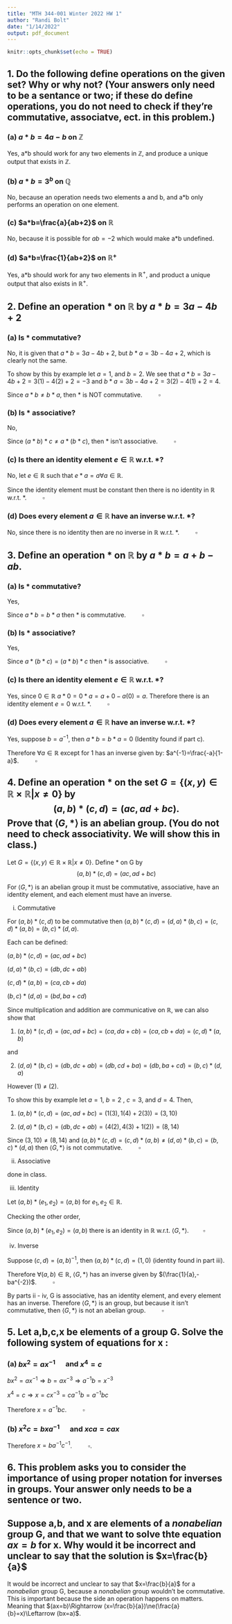 ```yaml
---
title: "MTH 344-001 Winter 2022 HW 1"
author: "Randi Bolt"
date: "1/14/2022"
output: pdf_document
---
```


```r
knitr::opts_chunk$set(echo = TRUE)
```

## 1. Do the following define operations on the given set? Why or why not? (Your answers only need to be a sentance or two; if these do define operations, you do not need to check if they're commutative, associatve, ect. in this problem.)

### (a) $a*b=4a-b$ on $\mathbb{Z}$

Yes, a*b should work for any two elements in $\mathbb{Z}$, and produce a unique output that exists in $\mathbb{Z}$. 

### (b) $a*b=3^b$ on $\mathbb{Q}$

No, because an operation needs two elements a and b, and a*b only performs an operation on one element. 

### (c) $a*b=\frac{a}{ab+2}$ on $\mathbb{R}$

No, because it is possible for $ab=-2$ which would make a*b undefined. 

### (d) $a*b=\frac{1}{ab+2}$ on $\mathbb{R}^+$

Yes, a*b should work for any two elements in $\mathbb{R}^+$, and product a unique output that also exists in $\mathbb{R}^+$. 

## 2. Define an operation * on $\mathbb{R}$ by $a*b=3a-4b+2$

### (a) Is * commutative?

No, it is given that $a*b=3a-4b+2$, but $b*a=3b-4a+2$, which is clearly not the same. 

To show by this by example let $a=1$, and $b=2$. We see that $a*b=3a-4b+2=3(1)-4(2)+2=-3$ and $b*a=3b-4a+2=3(2)-4(1)+2=4$. 

Since $a*b\ne b*a$, then * is NOT commutative. $\quad\quad\square$

### (b) Is * associative?

No, 

\begin{equation}
\label{1b}
\begin{split}
(a*b)*c &= (3a-4b+2)*c\\
&= 3(3a-4b+2)-4c+2\\
&= 9a-12b+6-4c+2\\
&= 9a-12b-4c+8
\end{split}
\end{equation}

\begin{equation}
\label{1b-2}
\begin{split}
a*(b*c) &= a*(3b-4c+2)\\
&= 3a-4(3b-4c+2)+2\\
&= 3a-12b+16c-8+2\\
&= 3a-12b+16c-6
\end{split}
\end{equation}

Since $(a*b)*c\ne a*(b*c)$, then * isn't associative. $\quad\quad\square$

### (c) Is there an identity element $e\in \mathbb{R}$ w.r.t. *?

No, let $e\in\mathbb{R}$ such that $e*a=a\forall a\in\mathbb{R}$.

\begin{equation}
\label{1c}
\begin{split}
e*a=a\Rightarrow 3a-4e+2 &= a \\
&\Rightarrow 4e = 2a+2\\
&\Rightarrow e = \frac{1}{4}(2a+2)= \frac{1}{2}a+\frac{1}{2}
\end{split}
\end{equation}

Since the identity element must be constant then there is no identity in $\mathbb{R}$ w.r.t. *. $\quad\quad\square$

### (d) Does every element $a\in\mathbb{R}$ have an inverse w.r.t. *?

No, since there is no identity then are no inverse in $\mathbb{R}$ w.r.t. *. $\quad\quad \square$

## 3. Define an operation * on $\mathbb{R}$ by $a*b=a+b-ab$. 

### (a) Is * commutative?

Yes, 

\begin{equation}
\label{3a}
\begin{split}
a*b &= a+b-ab\\
&= b+a-ab\quad\text{ since + is commutative}\\
&= b+a-ba\quad\text{since }\cdot\text{ is commutative}\\
&= b*a
\end{split}
\end{equation}

Since $a*b=b*a$ then * is commutative. $\quad\quad\square$

### (b) Is * associative?

Yes, 

\begin{equation}
\label{3b}
\begin{split}
a*(b*c) &= a*(b+c-bc)\\
&= a+(b+c-bc)-a(b+c-bc)\\
&= a+b+c-ab-ac-bc+abc
\end{split}
\end{equation}

\begin{equation}
\label{3b2}
\begin{split}
(a*b)*c &= (a+b-ab)*c\\
&= (a+b-ab)+c-c(a+b-ab)\\
&= a+b-ab+c-ca+cb-abc\\
&= a+b+c-ab-ac-bc+abc
\end{split}
\end{equation}

Since $a*(b*c)=(a*b)*c$ then * is associative. $\quad\quad\square$

### (c) Is there an identity element $e\in \mathbb{R}$ w.r.t. *?

Yes, since $0\in\mathbb{R}$ $a*0=0*a=a+0-a(0)=a$. Therefore there is an identity element $e=0$ w.r.t. *. $\quad\quad\square$

### (d) Does every element $a\in\mathbb{R}$ have an inverse w.r.t. *?

Yes, suppose $b=a^{-1}$, then $a*b=b*a=0$ (Identity found if part c). 

\begin{equation}
\label{3d}
\begin{split}
a*b=0 &\Rightarrow a+b-ab=0\\
&\Rightarrow b(1-a)=-a\\
&\Rightarrow b=\frac{-a}{1-a}
\end{split}
\end{equation}

Therefore $\forall a\in\mathbb{R}$ except for 1 has an inverse given by: $a^{-1}=\frac{-a}{1-a}$. $\quad\quad\square$

## 4. Define an operation * on the set $G=\{(x,y)\in\mathbb{R}\times\mathbb{R}|x\ne 0\}$ by $$(a,b)*(c,d)=(ac,ad+bc).$$ Prove that $\langle G,*\rangle$ is an abelian group. (You do not need to check associativity. We will show this in class.)

Let $G=\{(x,y)\in\mathbb{R}\times\mathbb{R}|x\ne0\}$. Define * on G by $$(a,b)*(c,d)=(ac,ad+bc)$$

For $\langle G,*\rangle$ is an abelian group it must be commutative, associative, have an identity element, and each element must have an inverse.

(i) Commutative 

For $(a,b)*(c,d)$ to be commutative then $(a,b)*(c,d)=(d,a)*(b,c)=(c,d)*(a,b)=(b,c)*(d,a)$. 

Each can be defined: 

$(a,b)*(c,d)=(ac,ad+bc)$

$(d,a)*(b,c)=(db,dc+ab)$

$(c,d)*(a,b)=(ca,cb+da)$

$(b,c)*(d,a)=(bd,ba+cd)$

Since multiplication and addition are communicative on $\mathbb{R}$, we can also show that 

(1) $(a,b)*(c,d)=(ac,ad+bc)=(ca,da+cb)=(ca,cb+da)=(c,d)*(a,b)$

and 

(2) $(d,a)*(b,c)=(db,dc+ab)=(db,cd+ba)=(db,ba+cd)=(b,c)*(d,a)$

However (1) $\ne$ (2).

To show this by example let $a=1$, $b=2$ , $c=3$, and $d=4$. Then, 

(1) $(a,b)*(c,d)=(ac,ad+bc)=(1(3),1(4)+2(3))=(3,10)$

(2) $(d,a)*(b,c)=(db,dc+ab)=(4(2),4(3)+1(2))=(8,14)$

Since $(3,10)\ne (8,14)$ and $(a,b)*(c,d)=(c,d)*(a,b)\ne (d,a)*(b,c)=(b,c)*(d,a)$ then $\langle G,*\rangle$ is not commutative. $\quad\quad\square$

(ii) Associative 

done in class. 

(iii) Identity 

Let $(a,b)*(e_1,e_2)=(a,b)$ for $e_1,e_2\in\mathbb{R}$.

\begin{equation}
\label{4iii1}
\begin{split}
(a,b)*(e_1,e_2)=(a,b)&\Rightarrow (ae_1,ae_2+be_1)=(a,b) \\
&\Rightarrow (e_1,e_2)=(1,0)
\end{split}
\end{equation}

Checking the other order,

\begin{equation}
\label{4iii2}
\begin{split}
(e_1,e_2)*(a,b)=(1,0)*(a,b) &= (1a,1b+a0) \\
&= (a,b)
\end{split}
\end{equation}

Since $(a,b)*(e_1,e_2)=(a,b)$ there is an identity in $\mathbb{R}$ w.r.t. $\langle G,*\rangle$.$\quad\quad\square$

(iv) Inverse 

Suppose $(c,d)=(a,b)^{-1}$, then $(a,b)*(c,d)=(1,0)$ (identity found in part iii). 

\begin{equation}
\label{4iv}
\begin{split}
(a,b)*(c,d)=(1,0)&\Rightarrow(ac,ad+bc)=(1,0) \\
&\Rightarrow (c,ad)=(\frac{1}{a},-bc)\\
&\Rightarrow (c,a^{-1}ad)=(\frac{1}{a},a^{-1}(-b)c)\\
&\Rightarrow (c,d)=(\frac{1}{a},-ba^{-1}c)\\
&\Rightarrow (c,d)=(\frac{1}{a},-ba^{-1}a^{-1})\\
&\Rightarrow (a,b)^{-1}=(\frac{1}{a},-ba^{-2})
\end{split}
\end{equation}

Therefore $\forall (a,b)\in\mathbb{R}$, $\langle G,*\rangle$ has an inverse given by $(\frac{1}{a},-ba^{-2})$. $\quad\quad\square$

By parts ii - iv, G is associative, has an identity element, and every element has an inverse. Therefore $\langle G,*\rangle$ is an group, but because it isn't commutative, then $\langle G,*\rangle$ is not an abelian group. $\quad\quad\square$

## 5. Let a,b,c,x be elements of a group G. Solve the following system of equations for x : 

### (a) $bx^2=ax^{-1}\quad$ and $x^4=c$

$bx^2=ax^{-1}\Rightarrow b=ax^{-3}\Rightarrow a^{-1}b=x^{-3}$

$x^4=c\Rightarrow x=cx^{-3}=ca^{-1}b=a^{-1}bc$

Therefore $x=a^{-1}bc$. $\quad\quad\square$

### (b) $x^2c=bxa^{-1}\quad$ and $xca=cax$

\begin{equation}
\label{5b}
\begin{split}
x^2c &= bxa^{-1}\\
\Rightarrow xxc &= bxa^{-1}\\
\Rightarrow xxca &= bxa^{-1}a\\
\Rightarrow x(xca) &= bx(a^{-1}a)\\
\Rightarrow x(cax) &= bx(e)\\
\Rightarrow xcaxx^{-1} &= bxx^{-1}\\
\Rightarrow xca(xx^{-1}) &= b(xx^{-1})\\
\Rightarrow xca(e) &= b(e)\\
\Rightarrow xc(aa^{-1}) &=ba^{-1}\\
\Rightarrow x(cc^{-1}) &= ba^{-1}c^{-1}\\
\Rightarrow x &= ba^{-1}c^{-1}
\end{split}
\end{equation}

Therefore $x=ba^{-1}c^{-1}$. $\quad\quad\square$. 

## 6. This problem asks you to consider the importance of using proper notation for inverses in groups. Your answer only needs to be a sentence or two. 
## Suppose a,b, and x are elements of a _nonabelian_ group G, and that we want to solve thte equation $ax=b$ for x. Why would it be incorrect and unclear to say that the solution is $x=\frac{b}{a}$

It would be incorrect and unclear to say that $x=\frac{b}{a}$ for a _nonabelian_ group G, because a _nonabelian_ group wouldn't be commutative. This is important because the side an operation happens on matters. Meaning that $(ax=b)\Rightarrow (x=\frac{b}{a})\ne(\frac{a}{b}=x)\Leftarrow (bx=a)$. 
